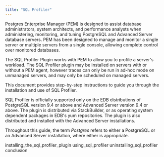 ```yaml
---
title: "SQL Profiler"
---
```


Postgres Enterprise Manager (PEM) is designed to assist database administrators, system architects, and performance analysts when administering, monitoring, and tuning PostgreSQL and Advanced Server database servers. PEM has been designed to manage and monitor a single server or multiple servers from a single console, allowing complete control over monitored databases.

The SQL Profiler Plugin works with PEM to allow you to profile a server's workload. The SQL Profiler plugin may be installed on servers with or without a PEM agent, however traces can only be run in ad-hoc mode on unmanaged servers, and may only be scheduled on managed servers.

This document provides step-by-step instructions to guide you through the installation and use of SQL Profiler.

SQL Profiler is officially supported only on the EDB distributions of PostgreSQL version 9.4 or above and Advanced Server version 9.4 or above. The plugin is distributed via StackBuilder, or as operating system dependent packages in EDB's yum repositories. The plugin is also distributed and installed with the Advanced Server installations.

Throughout this guide, the term *Postgres* refers to either a PostgreSQL or an Advanced Server installation, where either is appropriate.

<div class="toctree" maxdepth="5">

installing_the_sql_profiler_plugin using_sql_profiler uninstalling_sql_profiler conclusion

</div>
